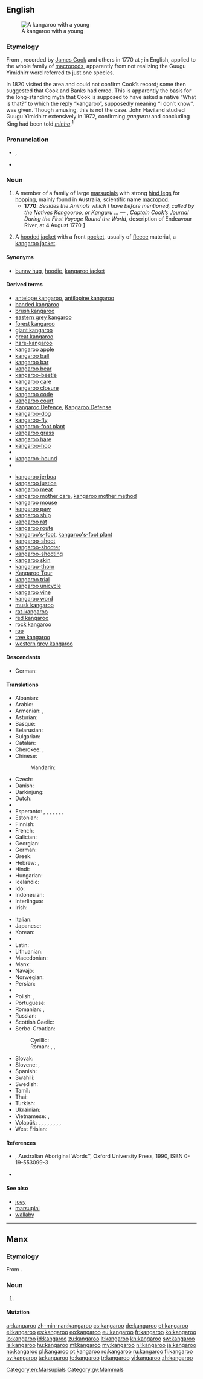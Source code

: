 ==English==
{{wikipedia}}
[[Image:Kangaroo and joey03.jpg|thumb|A kangaroo with a young]]

===Etymology===
From {{etyl|kky|en}} {{term|gangurru|lang=kky}}, recorded by [[w:James Cook|James Cook]] and others in 1770 at {{w|Endeavour River}}; in English, applied to the whole family of [[macropod]]s, apparently from not realizing the Guugu Yimidhirr word referred to just one species.<!--not etymological info: (And the pronunciation anglicized.)-->

In 1820 {{w|Phillip King}} visited the area and could not confirm Cook’s record; some then suggested that Cook and Banks had erred. This is apparently the basis for the long-standing myth that Cook is supposed to have asked a native “What is that?” to which the reply “kangaroo”, supposedly meaning “I don’t know”, was given. Though amusing, this is not the case. John Haviland studied Guugu Yimidhirr extensively in 1972, confirming ''gangurru'' and concluding King had been told ''[[minha]]''.<sup>[[#References|1]]</sup>

===Pronunciation===
* {{IPA|/ˌkæŋɡəˈru/}}, {{X-SAMPA|/%k{Ng@"ru/}}
* {{audio|en-us-kangaroo.ogg|Audio (US)}}

===Noun===
{{en-noun}}

# A member of a family of large [[marsupial]]s with strong [[hind leg]]s for [[hop]]ping, mainly found in Australia, scientific name [[macropod]].
#* '''1770''': ''Besides the Animals which I have before mentioned, called by the Natives Kangooroo, or Kanguru ...'' &mdash; {{w|James Cook}}, ''Captain Cook’s Journal During the First Voyage Round the World'', description of Endeavour River, at 4 August 1770 [http://www.gutenberg.org/etext/8106]
# {{Canada|attributive}} A [[hood]]ed [[jacket]] with a front [[pocket]], usually of [[fleece]] material, a [[kangaroo jacket]].

====Synonyms====
* {{sense|jacket}} [[bunny hug]], [[hoodie]], [[kangaroo jacket]]

====Derived terms====
{{rel-top}}
* [[antelope kangaroo]], [[antilopine kangaroo]]
* [[banded kangaroo]]
* [[brush kangaroo]]
* [[eastern grey kangaroo]]
* [[forest kangaroo]]
* [[giant kangaroo]]
* [[great kangaroo]]
* [[hare-kangaroo]]
* [[kangaroo apple]]
* [[kangaroo ball]]
* [[kangaroo bar]]
* [[kangaroo bear]]
* [[kangaroo-beetle]]
* [[kangaroo care]]
* [[kangaroo closure]]
* [[kangaroo code]]
* [[kangaroo court]]
* [[Kangaroo Defence]], [[Kangaroo Defense]]
* [[kangaroo-dog]]
* [[kangaroo-fly]]
* [[kangaroo-foot plant]]
* [[kangaroo grass]]
* [[kangaroo hare]]
* [[kangaroo-hop]]<!--verb-->
* {{w|Kangaroo Hoppet}}
* [[kangaroo-hound]]
* {{w|Kangaroo Island}}
{{rel-mid}}
* [[kangaroo jerboa]]
* [[kangaroo justice]]
* [[kangaroo meat]]
* [[kangaroo mother care]], [[kangaroo mother method]]
* [[kangaroo mouse]]
* [[kangaroo paw]]
* [[kangaroo ship]]
* [[kangaroo rat]]
* [[kangaroo route]]
* [[kangaroo's-foot]], [[kangaroo's-foot plant]]
* [[kangaroo-shoot]]
* [[kangaroo-shooter]]
* [[kangaroo-shooting]]
* [[kangaroo skin]]
* [[kangaroo-thorn]]
* [[Kangaroo Tour]]
* [[kangaroo trial]]
* [[kangaroo unicycle]]
* [[kangaroo vine]]
* [[kangaroo word]]
* [[musk kangaroo]]
* [[rat-kangaroo]]
* [[red kangaroo]]
* [[rock kangaroo]]
* [[roo]]<!--terms derived from "roo" are to be given on the page for "roo"-->
* [[tree kangaroo]]
* [[western grey kangaroo]]
{{rel-bottom}}

====Descendants====
* German: {{l|de|Känguru}}

====Translations====
{{trans-top|marsupial}}
* Albanian: {{t-|sq|kangur|xs=Albanian}} {{g|sq}}
* Arabic: {{t|ar|كنغر|m|tr=kánghar}}
* Armenian: {{t-|hy|կենգուրու|tr=kenguru}}, {{t+|hy|ագեվազ|tr=agevaz}}
* Asturian: {{t|ast|canguru|m}}
* Basque: {{t-|eu|kanguru|xs=Basque}}
* Belarusian: {{t-|be|кенгуру|m|tr=kenhurú|xs=Belarusian}}
* Bulgarian: {{t+|bg|кенгуру|m|tr='kenguru}}
* Catalan: {{t+|ca|cangur|m}}
* Cherokee: {{t|chr|ᎤᏜᏩᏓ|tr=udlawada|sc=Cher}}, {{t|chr|ᏗᎵᏔᏕᎩ ᏥᏍᏕᏥᏳᏍᏗ|tr=dilitadegi jisdejiyusdi|sc=Cher}}
* Chinese:
*: Mandarin: {{t-|cmn|袋鼠|tr=dàishǔ|sc=Hani}}
* Czech: {{t-|cs|klokan|m}}
* Danish: {{t-|da|kænguru}}
* Darkinjung: {{tø|aus-dar|wallumbang}}
* Dutch: {{t+|nl|kangoeroe|m}}
* {{trreq|Eastern Arrernte}}
* Esperanto: {{qualifier|♂♀}} {{t|eo|kanguruo}}, {{qualifier|♂}} {{t|eo|virkanguruo}}, {{qualifier|♀}} {{t|eo|kanguruino}}, , {{qualifier|♂♀ offspring, young}} {{t|eo|kanguruido}}, {{qualifier|collective, ♂♀}} {{t|eo|kanguruaro}}, {{qualifier|diminutive, ♂♀}} {{t|eo|kangurueto}}, {{qualifier|augmentative, ♂♀}} {{t|eo|kanguruego}}
* Estonian: {{t-|et|känguru}}
* Finnish: {{t+|fi|kenguru}}
* French: {{t+|fr|kangourou|m}}
* Galician: {{t|gl|canguro|m}}
* Georgian: {{t-|ka|კენგურუ|tr=kenguru|sc=Geor|xs=Georgian}}
* German: {{t+|de|Känguru|n}}
* Greek: {{t+|el|καγκουρό|n|tr=kangouró}}
* Hebrew: {{t+|he|קנגורו|m|alt=קֶנְגּוּרוּ|tr=kenguru}}, {{t+|he|קנגורואים|m|p|alt=קֶנְגּוּרוּאִים|tr=kenguruim}}
* Hindi: {{t-|hi|कंगारू|m|tr=kãṅgārū|xs=Hindi}}
* Hungarian: {{t+|hu|kenguru}}
* Icelandic: {{t|is|kengúra|f}}
* Ido: {{t|io|kanguruo}}
* Indonesian: {{t-|id|kanguru|xs=Indonesian}}
* Interlingua: {{t|ia|kanguru}}
* Irish: {{t|ga|cangarú|m}}
{{trans-mid}}
* Italian: {{t-|it|canguro|m}}
* Japanese: {{t+|ja|カンガルー|tr=kangarū}}
* Korean: {{t+|ko|캥거루|tr=kaenggeoru|sc=Hang}}
* {{trreq|Kriol}}
* Latin: {{t|la|halmaturus|m}}
* Lithuanian: {{t|lt|kengūra|f|xs=Lithuanian}}
* Macedonian: {{t-|mk|кенгур|m|tr=kéngur}}
* Manx: {{t|gv|kangaroo|m}}
* Navajo: {{tø|nv|nahatʼeʼiitsoh}}
* Norwegian: {{t+|no|kenguru|m}}
* Persian: {{t|fa|کانگورو|xs=Persian}}
* {{trreq|Pitjantjatjara}}
* Polish: {{t|pl|kangur|m}}, {{t|pl|kangurzyca|f}}
* Portuguese: {{t+|pt|canguru|m}}
* Romanian: {{t+|ro|cangur|m}}, {{t|ro|cangură|f}}
* Russian: {{t+|ru|кенгуру|m|tr=kengurú}} {{indeclinable}}
* Scottish Gaelic: {{t|gd|cangaru|m}}
* Serbo-Croatian:
*: Cyrillic: {{t|sh|кенгур|m|sc=Cyrl}}
*: Roman: {{t|sh|kengur|m}}, {{t|sh|klokan|m}}, {{t|sh|klokanica|f}}
* Slovak: {{t-|sk|klokan|m}}
* Slovene: {{t+|sl|kenguru|m}}, {{t+|sl|klokan|m}}
* Spanish: {{t+|es|canguro|m}}
* Swahili: {{t+|sw|kangaroo|xs=Swahili}}
* Swedish: {{t+|sv|känguru|c}}
* Tamil: {{t|ta|கங்காரு|tr=kaṅkāru|sc=Taml}}
* Thai: {{t-|th|จิงโจ้|tr=jing-jôh}}
* Turkish: {{t+|tr|kanguru}}
* Ukrainian: {{t-|uk|кенгуру|m|tr=kenhurú|xs=Ukrainian}}
* Vietnamese: {{t-|vi|canguru|xs=Vietnamese}},  {{t+|vi|kangaroo|xs=Vietnamese}}
* Volapük: {{qualifier|♂♀}} {{t|vo|kangur}}, {{qualifier|♂}} {{t|vo|hikangur}}, {{qualifier|♀}} {{t|vo|jikangur}}, {{qualifier|♂♀ offspring, young}} {{t|vo|kangurül}}, {{qualifier|♂ offspring, young}} {{t|vo|hikangurül}}, {{qualifier|♀ offspring, young}} {{t|vo|jikangurül}}, {{qualifier|collective, ♂♀}} {{t|vo|kangurem}}, {{qualifier|diminutive, ♂♀}} {{t|vo|kanguril}}, {{qualifier|augmentative, ♂♀}} {{t|vo|lekangur}}
* West Frisian: {{t|fy|kangoeroe|m}}
{{trans-bottom}}

====References====
* {{w|R. M. W. Dixon}}, Australian Aboriginal Words'', Oxford University Press, 1990, ISBN 0-19-553099-3
* {{R:Canadian Oxford 2004}}

====See also====
* [[joey]]
* [[marsupial]]
* [[wallaby]]

[[Category:en:Marsupials]]

----

==Manx==

===Etymology===
From {{etyl|en|gv}} {{term|kangaroo|lang=en}}.

===Noun===
{{gv-noun|g=m|gen=kangaroo|pl=kangarooghyn}}

# {{l|en|kangaroo}}

====Mutation====
{{gv mut cons|k|angaroo}}

[[Category:gv:Mammals]]

[[ar:kangaroo]]
[[zh-min-nan:kangaroo]]
[[cs:kangaroo]]
[[de:kangaroo]]
[[et:kangaroo]]
[[el:kangaroo]]
[[es:kangaroo]]
[[eo:kangaroo]]
[[eu:kangaroo]]
[[fr:kangaroo]]
[[ko:kangaroo]]
[[io:kangaroo]]
[[id:kangaroo]]
[[zu:kangaroo]]
[[it:kangaroo]]
[[kn:kangaroo]]
[[sw:kangaroo]]
[[la:kangaroo]]
[[hu:kangaroo]]
[[ml:kangaroo]]
[[my:kangaroo]]
[[nl:kangaroo]]
[[ja:kangaroo]]
[[no:kangaroo]]
[[pl:kangaroo]]
[[pt:kangaroo]]
[[ro:kangaroo]]
[[ru:kangaroo]]
[[fi:kangaroo]]
[[sv:kangaroo]]
[[ta:kangaroo]]
[[te:kangaroo]]
[[tr:kangaroo]]
[[vi:kangaroo]]
[[zh:kangaroo]]